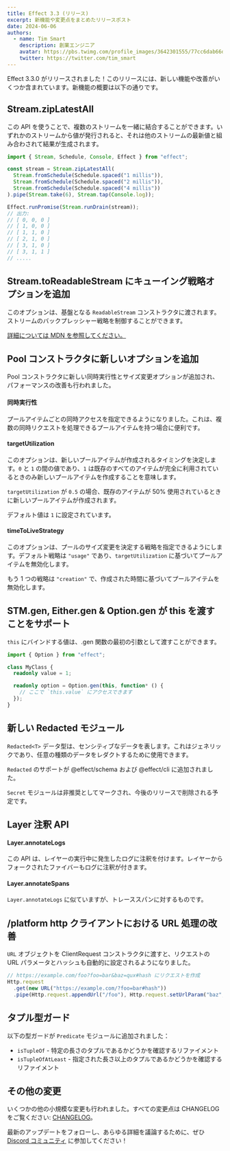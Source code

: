 ```yaml
---
title: Effect 3.3 (リリース)
excerpt: 新機能や変更点をまとめたリリースポスト
date: 2024-06-06
authors:
  - name: Tim Smart
    description: 創業エンジニア
    avatar: https://pbs.twimg.com/profile_images/3642301555/77cc6dab66dc94fdd77e503fd6d1c1cf_400x400.jpeg
    twitter: https://twitter.com/tim_smart
---
```


Effect 3.3.0 がリリースされました！このリリースには、新しい機能や改善がいくつか含まれています。新機能の概要は以下の通りです。

## Stream.zipLatestAll

この API を使うことで、複数のストリームを一緒に結合することができます。いずれかのストリームから値が発行されると、それは他のストリームの最新値と組み合わされて結果が生成されます。

```ts
import { Stream, Schedule, Console, Effect } from "effect";

const stream = Stream.zipLatestAll(
  Stream.fromSchedule(Schedule.spaced("1 millis")),
  Stream.fromSchedule(Schedule.spaced("2 millis")),
  Stream.fromSchedule(Schedule.spaced("4 millis"))
).pipe(Stream.take(6), Stream.tap(Console.log));

Effect.runPromise(Stream.runDrain(stream));
// 出力:
// [ 0, 0, 0 ]
// [ 1, 0, 0 ]
// [ 1, 1, 0 ]
// [ 2, 1, 0 ]
// [ 3, 1, 0 ]
// [ 3, 1, 1 ]
// .....
```

## Stream.toReadableStream にキューイング戦略オプションを追加

このオプションは、基盤となる `ReadableStream` コンストラクタに渡されます。ストリームのバックプレッシャー戦略を制御することができます。

[詳細については MDN を参照してください。](https://developer.mozilla.org/en-US/docs/Web/API/ReadableStream/ReadableStream#queuingstrategy)

## Pool コンストラクタに新しいオプションを追加

Pool コンストラクタに新しい同時実行性とサイズ変更オプションが追加され、パフォーマンスの改善も行われました。

#### 同時実行性

プールアイテムごとの同時アクセスを指定できるようになりました。これは、複数の同時リクエストを処理できるプールアイテムを持つ場合に便利です。

#### targetUtilization

このオプションは、新しいプールアイテムが作成されるタイミングを決定します。`0` と `1` の間の値であり、`1` は既存のすべてのアイテムが完全に利用されているときのみ新しいプールアイテムを作成することを意味します。

`targetUtilization` が `0.5` の場合、既存のアイテムが 50% 使用されているときに新しいプールアイテムが作成されます。

デフォルト値は `1` に設定されています。

#### timeToLiveStrategy

このオプションは、プールのサイズ変更を決定する戦略を指定できるようにします。デフォルト戦略は `"usage"` であり、`targetUtilization` に基づいてプールアイテムを無効化します。

もう 1 つの戦略は `"creation"` で、作成された時間に基づいてプールアイテムを無効化します。

## STM.gen, Either.gen & Option.gen が this を渡すことをサポート

`this` にバインドする値は、.gen 関数の最初の引数として渡すことができます。

```ts
import { Option } from "effect";

class MyClass {
  readonly value = 1;

  readonly option = Option.gen(this, function* () {
    // ここで `this.value` にアクセスできます
  });
}
```

## 新しい Redacted モジュール

`Redacted<T>` データ型は、センシティブなデータを表します。これはジェネリックであり、任意の種類のデータをレダクトするために使用できます。

`Redacted` のサポートが @effect/schema および @effect/cli に追加されました。

`Secret` モジュールは非推奨としてマークされ、今後のリリースで削除される予定です。

## Layer 注釈 API

#### Layer.annotateLogs

この API は、レイヤーの実行中に発生したログに注釈を付けます。レイヤーからフォークされたファイバーもログに注釈が付きます。

#### Layer.annotateSpans

`Layer.annotateLogs` に似ていますが、トレーススパンに対するものです。

## /platform http クライアントにおける URL 処理の改善

`URL` オブジェクトを ClientRequest コンストラクタに渡すと、リクエストの URL パラメータとハッシュも自動的に設定されるようになりました。

```ts
// https://example.com/foo?foo=bar&baz=qux#hash にリクエストを作成
Http.request
  .get(new URL("https://example.com/?foo=bar#hash"))
  .pipe(Http.request.appendUrl("/foo"), Http.request.setUrlParam("baz", "qux"));
```

## タプル型ガード

以下の型ガードが `Predicate` モジュールに追加されました：

- `isTupleOf` - 特定の長さのタプルであるかどうかを確認するリファイメント
- `isTupleOfAtLeast` - 指定された長さ以上のタプルであるかどうかを確認するリファイメント

## その他の変更

いくつかの他の小規模な変更も行われました。すべての変更点は CHANGELOG をご覧ください: [CHANGELOG](https://github.com/Effect-TS/effect/blob/main/packages/effect/CHANGELOG.md)。

最新のアップデートをフォローし、あらゆる詳細を議論するために、ぜひ [Discord コミュニティ](https://discord.gg/effect-ts) に参加してください！
